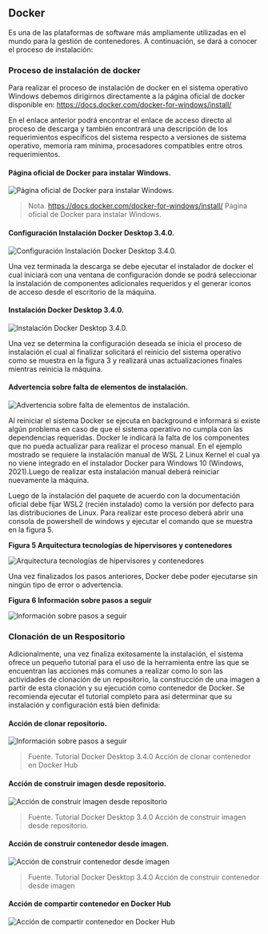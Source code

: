 ## **Docker**

Es una de las plataformas de software más ampliamente utilizadas en el mundo para la gestión de contenedores. A continuación, se dará a conocer el proceso de instalación:

### **Proceso de instalación de docker**

Para realizar el proceso de instalación de docker en el sistema operativo Windows debemos dirigirnos directamente a la página oficial de docker disponible en: https://docs.docker.com/docker-for-windows/install/

En el enlace anterior podrá encontrar el enlace de acceso directo al proceso de descarga y también encontrará una descripción de los requerimientos específicos del sistema respecto a versiones de sistema operativo, memoria ram mínima, procesadores compatibles entre otros requerimientos.

#### **Página oficial de Docker para instalar Windows.**

![Página oficial de Docker para instalar Windows.](/images/contenedores/002.png)

> Nota. https://docs.docker.com/docker-for-windows/install/
> Página oficial de Docker para instalar Windows.

#### **Configuración Instalación Docker Desktop 3.4.0.**

![Configuración Instalación Docker Desktop 3.4.0.](/images/contenedores/003.png)

Una vez terminada la descarga se debe ejecutar el instalador de docker el cual iniciará con una ventana de configuración donde se podrá seleccionar la instalación de componentes adicionales requeridos y el generar iconos de acceso desde el escritorio de la máquina.

#### **Instalación Docker Desktop 3.4.0.**

![Instalación Docker Desktop 3.4.0.](/images/contenedores/004.png)

Una vez se determina la configuración deseada se inicia el proceso de instalación el cual al finalizar solicitará el reinicio del sistema operativo como se muestra en la figura 3 y realizará unas actualizaciones finales mientras reinicia la máquina.

#### **Advertencia sobre falta de elementos de instalación.**

![Advertencia sobre falta de elementos de instalación.](/images/contenedores/005.png)

Al reiniciar el sistema Docker se ejecuta en background e informará si existe algún problema en caso de que el sistema operativo no cumpla con las dependencias requeridas. Docker le indicará la falta de los componentes que no pueda actualizar para realizar el proceso manual. En el ejemplo mostrado se requiere la instalación manual de WSL 2 Linux Kernel el cual ya no viene integrado en el instalador Docker para Windows 10 (Windows, 2021).Luego de realizar esta instalación manual deberá reiniciar nuevamente la máquina.

Luego de la instalación del paquete de acuerdo con la documentación oficial debe fijar WSL2 (recién instalado) como la versión por defecto para las distribuciones de Linux. Para realizar este proceso deberá abrir una consola de powershell de windows y ejecutar el comando que se muestra en la figura 5.

**Figura 5 Arquitectura tecnologías de hipervisores y contenedores**

![Arquitectura tecnologías de hipervisores y contenedores](/images/contenedores/006.png)

Una vez finalizados los pasos anteriores, Docker debe poder ejecutarse sin ningún tipo de error o advertencia.

**Figura 6 Información sobre pasos a seguir**

![Información sobre pasos a seguir](/images/contenedores/007.png)


### **Clonación de un Respositorio**

Adicionalmente, una vez finaliza exitosamente la instalación, el sistema ofrece un pequeño tutorial para el uso de la herramienta entre las que se encuentran las acciones más comunes a realizar como lo son las actividades de clonación de un repositorio, la construcción de una imagen a partir de esta clonación y su ejecución como contenedor de Docker. Se recomienda ejecutar el tutorial completo para así determinar que su instalación y configuración está bien definida:

#### **Acción de clonar repositorio.**

![Información sobre pasos a seguir](/images/contenedores/defectiveImage.png)

> Fuente. Tutorial Docker Desktop 3.4.0
> Acción de clonar contenedor en Docker Hub

#### **Acción de construir imagen desde repositorio.**

![Acción de construir imagen desde repositorio](/images/contenedores/009.png)

> Fuente. Tutorial Docker Desktop 3.4.0
> Acción de construir imagen desde repositorio.

#### **Acción de construir contenedor desde imagen.**

![Acción de construir contenedor desde imagen](/images/contenedores/010.png)

> Fuente. Tutorial Docker Desktop 3.4.0
> Acción de construir contenedor desde imagen

#### **Acción de compartir contenedor en Docker Hub**

![Acción de compartir contenedor en Docker Hub](/images/contenedores/011.png)


